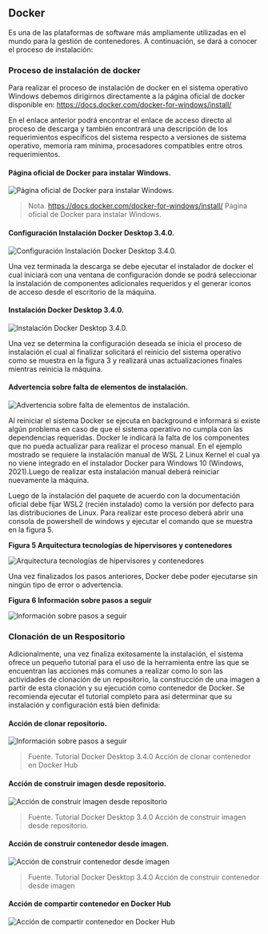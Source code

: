 ## **Docker**

Es una de las plataformas de software más ampliamente utilizadas en el mundo para la gestión de contenedores. A continuación, se dará a conocer el proceso de instalación:

### **Proceso de instalación de docker**

Para realizar el proceso de instalación de docker en el sistema operativo Windows debemos dirigirnos directamente a la página oficial de docker disponible en: https://docs.docker.com/docker-for-windows/install/

En el enlace anterior podrá encontrar el enlace de acceso directo al proceso de descarga y también encontrará una descripción de los requerimientos específicos del sistema respecto a versiones de sistema operativo, memoria ram mínima, procesadores compatibles entre otros requerimientos.

#### **Página oficial de Docker para instalar Windows.**

![Página oficial de Docker para instalar Windows.](/images/contenedores/002.png)

> Nota. https://docs.docker.com/docker-for-windows/install/
> Página oficial de Docker para instalar Windows.

#### **Configuración Instalación Docker Desktop 3.4.0.**

![Configuración Instalación Docker Desktop 3.4.0.](/images/contenedores/003.png)

Una vez terminada la descarga se debe ejecutar el instalador de docker el cual iniciará con una ventana de configuración donde se podrá seleccionar la instalación de componentes adicionales requeridos y el generar iconos de acceso desde el escritorio de la máquina.

#### **Instalación Docker Desktop 3.4.0.**

![Instalación Docker Desktop 3.4.0.](/images/contenedores/004.png)

Una vez se determina la configuración deseada se inicia el proceso de instalación el cual al finalizar solicitará el reinicio del sistema operativo como se muestra en la figura 3 y realizará unas actualizaciones finales mientras reinicia la máquina.

#### **Advertencia sobre falta de elementos de instalación.**

![Advertencia sobre falta de elementos de instalación.](/images/contenedores/005.png)

Al reiniciar el sistema Docker se ejecuta en background e informará si existe algún problema en caso de que el sistema operativo no cumpla con las dependencias requeridas. Docker le indicará la falta de los componentes que no pueda actualizar para realizar el proceso manual. En el ejemplo mostrado se requiere la instalación manual de WSL 2 Linux Kernel el cual ya no viene integrado en el instalador Docker para Windows 10 (Windows, 2021).Luego de realizar esta instalación manual deberá reiniciar nuevamente la máquina.

Luego de la instalación del paquete de acuerdo con la documentación oficial debe fijar WSL2 (recién instalado) como la versión por defecto para las distribuciones de Linux. Para realizar este proceso deberá abrir una consola de powershell de windows y ejecutar el comando que se muestra en la figura 5.

**Figura 5 Arquitectura tecnologías de hipervisores y contenedores**

![Arquitectura tecnologías de hipervisores y contenedores](/images/contenedores/006.png)

Una vez finalizados los pasos anteriores, Docker debe poder ejecutarse sin ningún tipo de error o advertencia.

**Figura 6 Información sobre pasos a seguir**

![Información sobre pasos a seguir](/images/contenedores/007.png)


### **Clonación de un Respositorio**

Adicionalmente, una vez finaliza exitosamente la instalación, el sistema ofrece un pequeño tutorial para el uso de la herramienta entre las que se encuentran las acciones más comunes a realizar como lo son las actividades de clonación de un repositorio, la construcción de una imagen a partir de esta clonación y su ejecución como contenedor de Docker. Se recomienda ejecutar el tutorial completo para así determinar que su instalación y configuración está bien definida:

#### **Acción de clonar repositorio.**

![Información sobre pasos a seguir](/images/contenedores/defectiveImage.png)

> Fuente. Tutorial Docker Desktop 3.4.0
> Acción de clonar contenedor en Docker Hub

#### **Acción de construir imagen desde repositorio.**

![Acción de construir imagen desde repositorio](/images/contenedores/009.png)

> Fuente. Tutorial Docker Desktop 3.4.0
> Acción de construir imagen desde repositorio.

#### **Acción de construir contenedor desde imagen.**

![Acción de construir contenedor desde imagen](/images/contenedores/010.png)

> Fuente. Tutorial Docker Desktop 3.4.0
> Acción de construir contenedor desde imagen

#### **Acción de compartir contenedor en Docker Hub**

![Acción de compartir contenedor en Docker Hub](/images/contenedores/011.png)


